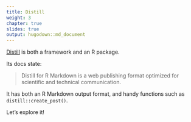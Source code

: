 ```yaml
---
title: Distill
weight: 3
chapter: true
slides: true
output: hugodown::md_document
---
```


[Distill](rstudio.github.io/distill/) is both a framework and an R package.

Its docs state:

> Distill for R Markdown is a web publishing format optimized for scientific and technical communication.

It has both an R Markdown output format, and handy functions such as `distill::create_post()`.

Let's explore it!
